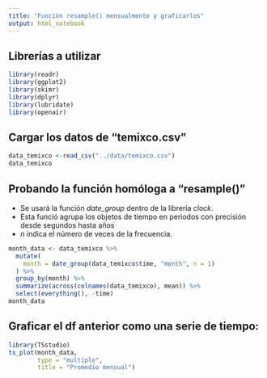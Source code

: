 ```yaml
---
title: "Función resample() mensualmente y graficarlos"
output: html_notebook
---
```

## Librerías a utilizar
```r
library(readr)
library(ggplot2)
library(skimr)
library(dplyr)
library(lubridate)
library(openair)
```

## Cargar los datos de "temixco.csv"
```r
data_temixco <-read_csv("../data/temixco.csv")
data_temixco
```


## Probando la función homóloga a "resample()"
* Se usará la función *date_group* dentro de la librería *clock*.
* Esta funció agrupa los objetos de tiempo en periodos con precisión desde segundos hasta años
* $n$ indica el número de veces de la frecuencia.
```r
month_data <- data_temixco %>%
  mutate(
    month = date_group(data_temixco$time, "month", n = 1)
  ) %>% 
  group_by(month) %>% 
  summarize(across(colnames(data_temixco), mean)) %>% 
  select(everything(), -time)
month_data
```


## Graficar el df anterior como una serie de tiempo:
```r
library(TSstudio)
ts_plot(month_data,
        type = "multiple",
        title = "Promedio mensual")
```







